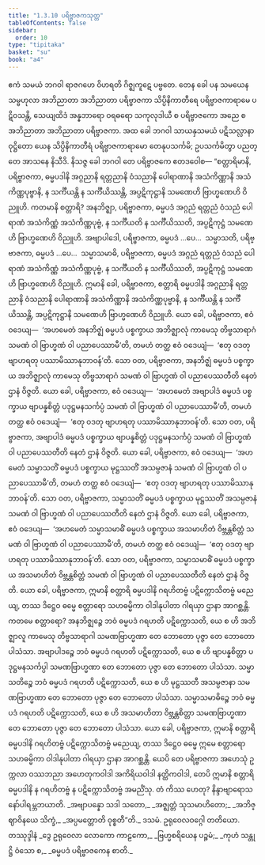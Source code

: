 ```yaml
---
title: "1.3.10 ပရိဗ္ဗာဇကသုတ္တ"
tableOfContents: false
sidebar:
  order: 10
type: "tipitaka"
basket: "su"
book: "a4"
---
```



<DynamicBreadcrumb />

<Division number="30" book="a4" e="ch" v="15" p="338">

<Paragraph number="202" book="a4">
ဧကံ သမယံ ဘဂဝါ ရာဇဂဟေ ဝိဟရတိ ဂိဇ္ဈကူဋေ ပဗ္ဗတေ. တေန ခေါ ပန သမယေန သမ္ဗဟုလာ အဘိညာတာ အဘိညာတာ ပရိဗ္ဗာဇကာ သိပ္ပိနိကာတီရေ ပရိဗ္ဗာဇကာရာမေ ပဋိဝသန္တိ, သေယျထိဒံ အန္နဘာရော ဝရဓရော သကုလုဒါယီ စ ပရိဗ္ဗာဇကော အညေ စ အဘိညာတာ အဘိညာတာ ပရိဗ္ဗာဇကာ. အထ ခေါ ဘဂဝါ သာယနှသမယံ ပဋိသလ္လာနာ ဝုဋ္ဌိတော ယေန သိပ္ပိနိကာတီရံ ပရိဗ္ဗာဇကာရာမော တေနုပသင်္ကမိ; ဥပသင်္ကမိတွာ ပညတ္တေ အာသနေ နိသီဒိ. နိသဇ္ဇ ခေါ ဘဂဝါ တေ ပရိဗ္ဗာဇကေ ဧတဒဝေါစ—
</Paragraph>

<Paragraph number="203" book="a4">
“စတ္တာရိမာနိ, ပရိဗ္ဗာဇကာ, ဓမ္မပဒါနိ အဂ္ဂညာနိ ရတ္တညာနိ ဝံသညာနိ ပေါရာဏာနိ အသံကိဏ္ဏာနိ အသံကိဏ္ဏပုဗ္ဗာနိ, န သင်္ကီယန္တိ န သင်္ကီယိဿန္တိ, အပ္ပဋိကုဋ္ဌာနိ သမဏေဟိ ဗြာဟ္မဏေဟိ ဝိညူဟိ. ကတမာနိ စတ္တာရိ? အနဘိဇ္ဈာ, ပရိဗ္ဗာဇကာ, ဓမ္မပဒံ အဂ္ဂညံ ရတ္တညံ ဝံသညံ ပေါရာဏံ အသံကိဏ္ဏံ အသံကိဏ္ဏပုဗ္ဗံ, န သင်္ကီယတိ န သင်္ကီယိဿတိ, အပ္ပဋိကုဋ္ဌံ သမဏေဟိ ဗြာဟ္မဏေဟိ ဝိညူဟိ. အဗျာပါဒေါ, ပရိဗ္ဗာဇကာ, ဓမ္မပဒံ …ပေ…  သမ္မာသတိ, ပရိဗ္ဗာဇကာ, ဓမ္မပဒံ …ပေ…  သမ္မာသမာဓိ, ပရိဗ္ဗာဇကာ, ဓမ္မပဒံ အဂ္ဂညံ ရတ္တညံ ဝံသညံ ပေါရာဏံ အသံကိဏ္ဏံ အသံကိဏ္ဏပုဗ္ဗံ, န သင်္ကီယတိ န သင်္ကီယိဿတိ, အပ္ပဋိကုဋ္ဌံ သမဏေဟိ ဗြာဟ္မဏေဟိ ဝိညူဟိ. ဣမာနိ ခေါ, ပရိဗ္ဗာဇကာ, စတ္တာရိ ဓမ္မပဒါနိ အဂ္ဂညာနိ ရတ္တညာနိ ဝံသညာနိ ပေါရာဏာနိ အသံကိဏ္ဏာနိ အသံကိဏ္ဏပုဗ္ဗာနိ, န သင်္ကီယန္တိ န သင်္ကီယိဿန္တိ, အပ္ပဋိကုဋ္ဌာနိ သမဏေဟိ ဗြာဟ္မဏေဟိ ဝိညူဟိ.
</Paragraph>

<Paragraph number="204" book="a4">
ယော ခေါ, ပရိဗ္ဗာဇကာ, ဧဝံ ဝဒေယျ—  ‘အဟမေတံ အနဘိဇ္ဈံ ဓမ္မပဒံ ပစ္စက္ခာယ အဘိဇ္ဈာလုံ ကာမေသု တိဗ္ဗသာရာဂံ သမဏံ ဝါ ဗြာဟ္မဏံ ဝါ ပညာပေဿာမီ’တိ, တမဟံ တတ္ထ ဧဝံ ဝဒေယျံ—  ‘ဧတု ဝဒတု ဗျာဟရတု ပဿာမိဿာနုဘာဝန်’တိ. သော ဝတ, ပရိဗ္ဗာဇကာ, အနဘိဇ္ဈံ ဓမ္မပဒံ ပစ္စက္ခာယ အဘိဇ္ဈာလုံ ကာမေသု တိဗ္ဗသာရာဂံ သမဏံ ဝါ ဗြာဟ္မဏံ ဝါ ပညာပေဿတီတိ နေတံ ဌာနံ ဝိဇ္ဇတိ.
</Paragraph>

<Paragraph number="205" book="a4">
ယော ခေါ, ပရိဗ္ဗာဇကာ, ဧဝံ ဝဒေယျ—  ‘အဟမေတံ အဗျာပါဒံ ဓမ္မပဒံ ပစ္စက္ခာယ ဗျာပန္နစိတ္တံ ပဒုဋ္ဌမနသင်္ကပ္ပံ သမဏံ ဝါ ဗြာဟ္မဏံ ဝါ ပညာပေဿာမီ’တိ, တမဟံ တတ္ထ ဧဝံ ဝဒေယျံ—  ‘ဧတု ဝဒတု ဗျာဟရတု ပဿာမိဿာနုဘာဝန်’တိ. သော ဝတ, ပရိဗ္ဗာဇကာ, အဗျာပါဒံ ဓမ္မပဒံ ပစ္စက္ခာယ ဗျာပန္နစိတ္တံ ပဒုဋ္ဌမနသင်္ကပ္ပံ သမဏံ ဝါ ဗြာဟ္မဏံ ဝါ ပညာပေဿတီတိ နေတံ ဌာနံ ဝိဇ္ဇတိ.
</Paragraph>

<Paragraph number="206" book="a4">
ယော ခေါ, ပရိဗ္ဗာဇကာ, ဧဝံ ဝဒေယျ—  ‘အဟမေတံ သမ္မာသတိံ ဓမ္မပဒံ ပစ္စက္ခာယ မုဋ္ဌဿတိံ အသမ္ပဇာနံ သမဏံ ဝါ ဗြာဟ္မဏံ ဝါ ပညာပေဿာမီ’တိ, တမဟံ တတ္ထ ဧဝံ ဝဒေယျံ—  ‘ဧတု ဝဒတု ဗျာဟရတု ပဿာမိဿာနုဘာဝန်’တိ. သော ဝတ, ပရိဗ္ဗာဇကာ, သမ္မာသတိံ ဓမ္မပဒံ ပစ္စက္ခာယ မုဋ္ဌဿတိံ အသမ္ပဇာနံ သမဏံ ဝါ ဗြာဟ္မဏံ ဝါ ပညာပေဿတီတိ နေတံ ဌာနံ ဝိဇ္ဇတိ.
</Paragraph>

<Paragraph number="207" book="a4">
ယော ခေါ, ပရိဗ္ဗာဇကာ, ဧဝံ ဝဒေယျ—  ‘အဟမေတံ သမ္မာသမာဓိံ ဓမ္မပဒံ ပစ္စက္ခာယ အသမာဟိတံ ဝိဗ္ဘန္တစိတ္တံ သမဏံ ဝါ ဗြာဟ္မဏံ ဝါ ပညာပေဿာမီ’တိ, တမဟံ တတ္ထ ဧဝံ ဝဒေယျံ—  ‘ဧတု ဝဒတု ဗျာဟရတု ပဿာမိဿာနုဘာဝန်’တိ. သော ဝတ, ပရိဗ္ဗာဇကာ, သမ္မာသမာဓိံ ဓမ္မပဒံ ပစ္စက္ခာယ အသမာဟိတံ ဝိဗ္ဘန္တစိတ္တံ သမဏံ ဝါ ဗြာဟ္မဏံ ဝါ ပညာပေဿတီတိ နေတံ ဌာနံ ဝိဇ္ဇတိ.
</Paragraph>

<Paragraph number="208" book="a4">
ယော ခေါ, ပရိဗ္ဗာဇကာ, ဣမာနိ စတ္တာရိ ဓမ္မပဒါနိ ဂရဟိတဗ္ဗံ ပဋိက္ကောသိတဗ္ဗံ မညေယျ, တဿ ဒိဋ္ဌေဝ ဓမ္မေ စတ္တာရော သဟဓမ္မိကာ ဝါဒါနုပါတာ ဂါရယှာ ဌာနာ အာဂစ္ဆန္တိ. ကတမေ စတ္တာရော? အနဘိဇ္ဈဉ္စေ ဘဝံ ဓမ္မပဒံ ဂရဟတိ ပဋိက္ကောသတိ, ယေ စ ဟိ အဘိဇ္ဈာလူ ကာမေသု တိဗ္ဗသာရာဂါ သမဏဗြာဟ္မဏာ တေ ဘောတော ပုဇ္ဇာ တေ ဘောတော ပါသံသာ. အဗျာပါဒဉ္စေ ဘဝံ ဓမ္မပဒံ ဂရဟတိ ပဋိက္ကောသတိ, ယေ စ ဟိ ဗျာပန္နစိတ္တာ ပဒုဋ္ဌမနသင်္ကပ္ပါ သမဏဗြာဟ္မဏာ တေ ဘောတော ပုဇ္ဇာ တေ ဘောတော ပါသံသာ. သမ္မာသတိဉ္စေ ဘဝံ ဓမ္မပဒံ ဂရဟတိ ပဋိက္ကောသတိ, ယေ စ ဟိ မုဋ္ဌဿတီ အသမ္ပဇာနာ သမဏဗြာဟ္မဏာ တေ ဘောတော ပုဇ္ဇာ တေ ဘောတော ပါသံသာ. သမ္မာသမာဓိဉ္စေ ဘဝံ ဓမ္မပဒံ ဂရဟတိ ပဋိက္ကောသတိ, ယေ စ ဟိ အသမာဟိတာ ဝိဗ္ဘန္တစိတ္တာ သမဏဗြာဟ္မဏာ တေ ဘောတော ပုဇ္ဇာ တေ ဘောတော ပါသံသာ.
</Paragraph>

<Paragraph number="209" book="a4">
ယော ခေါ, ပရိဗ္ဗာဇကာ, ဣမာနိ စတ္တာရိ ဓမ္မပဒါနိ ဂရဟိတဗ္ဗံ ပဋိက္ကောသိတဗ္ဗံ မညေယျ, တဿ ဒိဋ္ဌေဝ ဓမ္မေ ဣမေ စတ္တာရော သဟဓမ္မိကာ ဝါဒါနုပါတာ ဂါရယှာ ဌာနာ အာဂစ္ဆန္တိ. ယေပိ တေ ပရိဗ္ဗာဇကာ အဟေသုံ ဥက္ကလာ ဝဿဘညာ အဟေတုကဝါဒါ အကိရိယဝါဒါ နတ္ထိကဝါဒါ, တေပိ ဣမာနိ စတ္တာရိ ဓမ္မပဒါနိ န ဂရဟိတဗ္ဗံ န ပဋိက္ကောသိတဗ္ဗံ အမညိံသု. တံ ကိဿ ဟေတု? နိန္ဒာဗျာရောသနော်ပါရမ္ဘဘယာတိ.
</Paragraph>

<Paragraph number="210" type="verses" book="a4">
_အဗျာပန္နော သဒါ သတော,_  
_အဇ္ဈတ္တံ သုသမာဟိတော;_  
_အဘိဇ္ဈာဝိနယေ သိက္ခံ,_  
_အပ္ပမတ္တောတိ ဝုစ္စတီ”တိ._  


</Paragraph>
</Division>

<Paragraph number="211" type="center" book="a4">
ဒသမံ.



</Paragraph>

<Paragraph number="212" type="center" book="a4">
ဥရုဝေလဝဂ္ဂေါ တတိယော.



</Paragraph>

<Paragraph number="213" type="center" book="a4">
တဿုဒ္ဒါနံ


</Paragraph>

<Paragraph number="214" type="verses" book="a4">
_ဒွေ ဥရုဝေလာ လောကော ကာဠကော,_  
_ဗြဟ္မစရိယေန ပဉ္စမံ;_  
_ကုဟံ သန္တုဋ္ဌိ ဝံသော စ,_  
_ဓမ္မပဒံ ပရိဗ္ဗာဇကေန စာတိ._
</Paragraph>